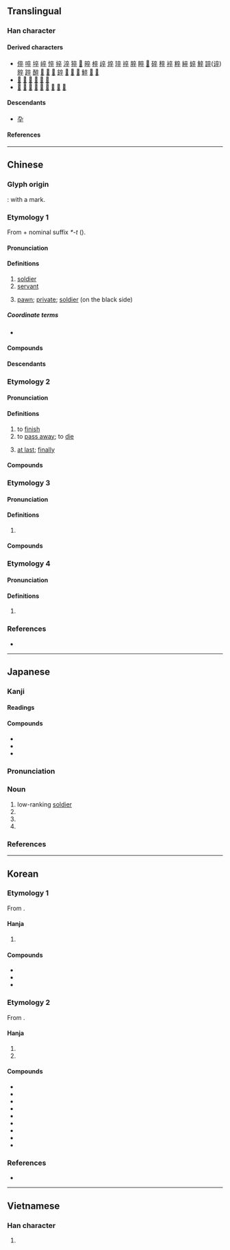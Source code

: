 {{also|卆|쭈}}
{{character info}}
==Translingual==
{{stroke order|type=animate}}

===Han character===
{{Han char|rn=24|rad=十|as=06|sn=8|four=00408|canj=YOOJ|ids=⿱𠅃十}}

====Derived characters====
* [[倅]] [[啐]] [[埣]] [[崪]] [[悴]] [[捽]] [[淬]] [[猝]] [[𨔊]] [[晬]] [[椊]] [[㱖]] [[焠]] [[琗]] [[祽]] [[脺]] [[睟]] [[𣖢]] [[碎]] [[稡]] [[䘹]] [[粹]] [[綷]] [[蜶]] [[䚝]] [[誶]]([[谇]]) [[賥]] [[踤]] [[醉]] [[𠁸]] [[𠾹]] [[𡳝]] [[錊]] [[𡦧]] [[𠧆]] [[𩫛]] [[䱣]] [[𡄰]] [[𠫏]]
* [[𡮇]] [[㰵]] [[㲞]] [[𣖛]] [[顇]] [[𣦮]]
* [[𡨧]] [[崒]] [[萃]] [[窣]] [[箤]] [[翠]] [[䯿]] [[瘁]] [[𡇻]]

====Descendants====
* [[卆]]

====References====
{{Han ref|kx=0156.280|dkj=02740|dj=0356.190|hdz=10063.020|uh=5352}}

----

==Chinese==
{{zh-forms|alt=卆,䘚}}

===Glyph origin===
{{Han etym}}
{{liushu|ic}}: {{zh-l|*衣|clothes}} with a mark.

===Etymology 1===
From {{och-l|遭|to meet}} + nominal suffix ''*-t'' ({{zh-ref|Schuessler, 2007}}).

====Pronunciation====
{{zh-pron
|m=zú
|c=zeot1
|c-t=dut2
|h=pfs=chut
|j=zueh4
|md=cúk
|mn=chut
|mn-t=zug4
|w=4tseq
|mc=3
|oc=2,1
|ma=y
|cat=n
}}

====Definitions====
{{zh-hanzi}}

# [[soldier]]
# [[servant]]
# {{lb|zh|Chinese chess}} [[pawn]]; [[private]]; [[soldier]] (on the black side)

=====Coordinate terms=====
* {{list:Chinese chess pieces/zh}}

====Compounds====
{{zh-der|一兵一卒|傔卒|傲卒多敗|兵卒|勇夫悍卒|卒乘|卒伍|卒子|卒仔|句卒|士卒|宿將舊卒|小卒|復卒|戍卒|暴卒|步卒|烏合之卒|無名小卒|獄卒|瓦合之卒|甲卒|禁卒|街卒|販夫走卒|走卒|身先士卒|躬先士卒|輕卒銳兵|過河卒子|邏卒|部卒|集兵練卒|馬前卒|騶卒|鬼卒|丟卒保車}} <!-- 赤卒? -->

====Descendants====
{{CJKV||そつ|졸|tốt}}

===Etymology 2===
{{rfe|zh|from ST *(t/d)u-n/t? Related to 瘁/悴, 酋, 傮, 造, 秋?}}

====Pronunciation====
{{zh-pron
|m=zú
|c=zeot1
|c-t=dut2
|h=pfs=chut
|md=cúk
|mn=chut
|mn-t=zug4
|w=4tseq
|mc=1
|oc=1,3
|ma=y
|cat=v,adv
}}

====Definitions====
{{zh-hanzi}}

# to [[finish]]
# to [[pass away]]; to [[die]]
#: {{zh-x|卒 於 1992 年|'''die''' in 1992}}
# [[at last]]; [[finally]]

====Compounds====
{{zh-der|鬱卒|卒之|卒哭|卒年|卒業|卒歲|暴卒|有始有卒|為德不卒|聊以卒歲}}

===Etymology 3===

====Pronunciation====
{{zh-pron
|m=cù
|c=cyut3
|mn-t=zui6
|mc=2
|oc=n,2
|ma=y
|dial=n
|cat=a,adv
}}

====Definitions====
{{zh-hanzi}}

# {{zh-alt-form|猝|[[hurried]]; [[suddenly]]}}

====Compounds====
{{zh-der|卒律律|卒倒|倉卒|卒乍|卒卒|卒然|卒中}}

===Etymology 4===

====Pronunciation====
{{zh-pron
|m=cuì
|ma=y
|dial=n
|cat=
}}

====Definitions====
{{zh-hanzi}}

# {{zh-alt-form|倅}}

===References===
* {{R:yue:Hanzi}}

----

==Japanese==

===Kanji===
{{ja-kanji|grade=4|rs=十06}}

====Readings====
{{ja-readings
|goon=そち
|kanon=そつ
|kun=にわ-かに, お-わる, お-える, つい-に
}}

====Compounds====
{{der-top|Compounds}}
* {{ja-r|士%卒|し%そつ|[[officers]] and [[soldiers]], [[soldiers]]}}
* {{ja-r|将%卒|しょう%そつ|[[officers]] and [[soldiers]]}}
* {{ja-r|卒%乳|そつ%にゅう|[[weaning]]}}
{{der-bottom}}

{{ja-kanjitab|そつ|yomi=o}}

===Pronunciation===
{{ja-pron|yomi=kanon|そつ|acc=1|acc_ref=DJR}}

===Noun===
{{ja-noun|そつ}}

# low-ranking [[soldier]]
# {{short for|ja|卒業}}
# {{short for|ja|卒族}}
# {{short for|ja|卒去}}

===References===
<references/>

----

==Korean==

===Etymology 1===
From {{der|ko|ltc|-}} {{ltc-l|卒|id=3|soldier}}. {{hanja-hunmong|졸〮|cwol|人類#중02A}}

====Hanja====
{{ko-hanja-search}}
{{ko-hanja|군사|졸}}

# {{hanja form of|졸|[[soldier]]}}

====Compounds====
{{der-top3|Compounds}}
* {{ko-l|병졸|兵卒}}
* {{ko-l|포졸|捕卒}}
* {{ko-l|졸병|[[lowest]] [[ranking]] [[soldier]]|卒兵}}
{{der-bottom}}

===Etymology 2===
From {{der|ko|ltc|-}} {{ltc-l|卒|id=1|finish}}.

====Hanja====
{{ko-hanja|마치다|마칠|졸}}

# {{hanja form of|졸|[[finish]]}}
# {{hanja form of|졸|[[pass away]]}}

====Compounds====
{{der-top3|Compounds}}
* {{ko-l|졸도|卒倒}}
* {{ko-l|고졸|高卒}}
* {{ko-l|대졸|大卒}}
* {{ko-l|중졸|中卒}}
* {{ko-l|졸년|卒年}}
* {{ko-l|병졸|病卒}}
* {{ko-l|졸업|[[graduation]]|卒業}}
* {{ko-l|뇌졸중|腦卒中}}
* {{ko-l|졸업식|卒業式}}
{{der-bottom}}

===References===
* {{R:hanjadoc|974}}

----

==Vietnamese==

===Han character===
{{vi-readings|reading=[[tốt]], [[chốt]]|rs=十06}}

# {{rfdef|vi|sort=十06}}